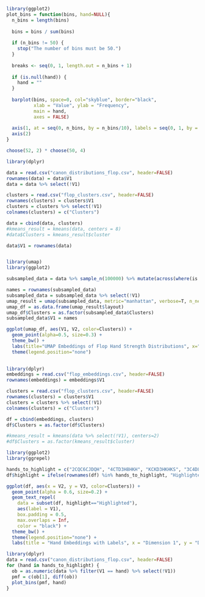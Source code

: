 ```r
library(ggplot2)
plot_bins = function(bins, hand=NULL){
  n_bins = length(bins)
  
  bins = bins / sum(bins)
  
  if (n_bins != 50) {
    stop("The number of bins must be 50.")
  }
  
  breaks <- seq(0, 1, length.out = n_bins + 1)
  
  if (is.null(hand)) {
    hand = ""
  }
  
  barplot(bins, space=0, col="skyblue", border="black",
          xlab = "Value", ylab = "Frequency", 
          main = hand,
          axes = FALSE)
  
  axis(1, at = seq(0, n_bins, by = n_bins/10), labels = seq(0, 1, by = 0.1))
  axis(2)
}
```


```r
choose(52, 2) * choose(50, 4)

library(dplyr)

data = read.csv("canon_distributions_flop.csv", header=FALSE)
rownames(data) = data$V1
data = data %>% select(!V1)

clusters = read.csv("flop_clusters.csv", header=FALSE)
rownames(clusters) = clusters$V1
clusters = clusters %>% select(!V1)
colnames(clusters) = c("Clusters")

data = cbind(data, clusters)
#kmeans_result = kmeans(data, centers = 8)
#data$Clusters = kmeans_result$cluster

data$V1 = rownames(data)


library(umap)
library(ggplot2)

subsampled_data = data %>% sample_n(100000) %>% mutate(across(where(is.numeric), ~ . / 1081))

names = rownames(subsampled_data)
subsampled_data = subsampled_data %>% select(!V1)
umap_result = umap(subsampled_data, metric="manhattan", verbose=T, n_neighbors=50)
umap_df = as.data.frame(umap_result$layout)
umap_df$Clusters = as.factor(subsampled_data$Clusters)
subsampled_data$V1 = names
```

```r

ggplot(umap_df, aes(V1, V2, color=Clusters)) +
  geom_point(alpha=0.5, size=0.3) +
  theme_bw() +
  labs(title="UMAP Embeddings of Flop Hand Strength Distributions", x="UMAP1", y="UMAP2") +
  theme(legend.position="none")
  
```


```r
library(dplyr)
embeddings = read.csv("flop_embeddings.csv", header=FALSE)
rownames(embeddings) = embeddings$V1

clusters = read.csv("flop_clusters.csv", header=FALSE)
rownames(clusters) = clusters$V1
clusters = clusters %>% select(!V1)
colnames(clusters) = c("Clusters")

df = cbind(embeddings, clusters)
df$Clusters = as.factor(df$Clusters)

#kmeans_result = kmeans(data %>% select(!V1), centers=2)
#df$Clusters = as.factor(kmeans_result$cluster)

library(ggplot2)
library(ggrepel)

hands_to_highlight = c("2CQC6CJDQH", "4CTD3H8HKH", "KCKD3HKHKS", "3C4D8D8H8S", "JCADJDAHAS", "5C6C4C7C8C", "JCJDJHJSKS", "6CTC3D5CJC", "7CKD3C3HAD")
df$highlight = ifelse(rownames(df) %in% hands_to_highlight, "Highlighted", "Other")

ggplot(df, aes(x = V2, y = V3, color=Clusters)) +
  geom_point(alpha = 0.6, size=0.2) +
  geom_text_repel(
    data = subset(df, highlight=="Highlighted"),
    aes(label = V1),
    box.padding = 0.5, 
    max.overlaps = Inf,
    color = "black") +
  theme_bw() +
  theme(legend.position="none") +
  labs(title = "Hand Embeddings with Labels", x = "Dimension 1", y = "Dimension 2")
```


```r
library(dplyr)
data = read.csv("canon_distributions_flop.csv", header=FALSE)
for (hand in hands_to_highlight) {
  ob = as.numeric(data %>% filter(V1 == hand) %>% select(!V1))
  pmf = c(ob[1], diff(ob))
  plot_bins(pmf, hand)
}
```

